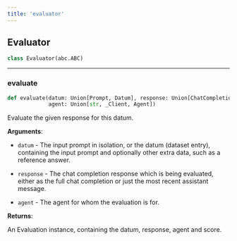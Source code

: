 ```yaml
---
title: 'evaluator'
---
```


<a id="evaluator.Evaluator"></a>

## Evaluator

```python
class Evaluator(abc.ABC)
```

<a id="evaluator.Evaluator.evaluate"></a>

---

### evaluate

```python
def evaluate(datum: Union[Prompt, Datum], response: Union[ChatCompletion, str],
             agent: Union[str, _Client, Agent])
```

Evaluate the given response for this datum.

**Arguments**:

- `datum` - The input prompt in isolation, or the datum (dataset entry),
  containing the input prompt and optionally other extra data, such as a
  reference answer.
  
- `response` - The chat completion response which is being evaluated, either as
  the full chat completion or just the most recent assistant message.
  
- `agent` - The agent for whom the evaluation is for.
  

**Returns**:

  An Evaluation instance, containing the datum, response, agent and score.

<a id="utils"></a>
